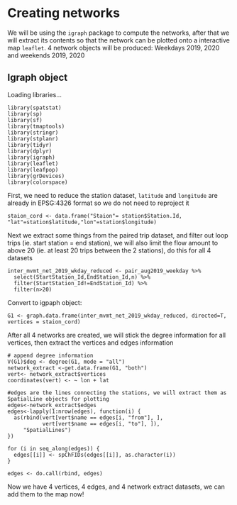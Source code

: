 # Creating networks
We will be using the `igraph` package to compute the networks, after that we will extract its contents so that the network can be plotted onto a interactive map `leaflet`. 4 network objects will be produced: Weekdays 2019, 2020 and weekends 2019, 2020

## Igraph object
Loading libraries...
```
library(spatstat)
library(sp)
library(sf)
library(tmaptools)
library(stringr)
library(stplanr)
library(tidyr)
library(dplyr)
library(igraph)
library(leaflet)
library(leafpop)
library(grDevices)
library(colorspace)
```
First, we need to reduce the station dataset, `latitude` and `longitude` are already in EPSG:4326 format so we do not need to reproject it
```
staion_cord <- data.frame("Staion"= station$Station.Id, "lat"=station$latitude,"lon"=station$longitude)

```
Next we extract some things from the paired trip dataset, and filter out loop trips (ie. start station = end station), we will also limit the flow amount to above 20 (ie. at least 20 trips between the 2 stations), do this for all 4 datasets

```
inter_mvmt_net_2019_wkday_reduced <- pair_aug2019_weekday %>%
  select(StartStation_Id,EndStation_Id,n) %>%
  filter(StartStation_Id!=EndStation_Id) %>%
  filter(n>20)
```
Convert to igpaph object:
```
G1 <- graph.data.frame(inter_mvmt_net_2019_wkday_reduced, directed=T, vertices = staion_cord)

```
After all 4 networks are created, we will stick the degree information for all vertices, then extract the vertices and edges information

```
# append degree information
V(G1)$deg <- degree(G1, mode = "all")
network_extract <-get.data.frame(G1, "both")
vert<- network_extract$vertices
coordinates(vert) <- ~ lon + lat

#edges are the lines connecting the stations, we will extract them as SpatialLine objects for plotting
edges<-network_extract$edges
edges<-lapply(1:nrow(edges), function(i) {
  as(rbind(vert[vert$name == edges[i, "from"], ],
           vert[vert$name == edges[i, "to"], ]),
     "SpatialLines")
})

for (i in seq_along(edges)) {
  edges[[i]] <- spChFIDs(edges[[i]], as.character(i))
}

edges <- do.call(rbind, edges)
```

Now we have 4 vertices, 4 edges, and 4 network extract datasets, we can add them to the map now!
